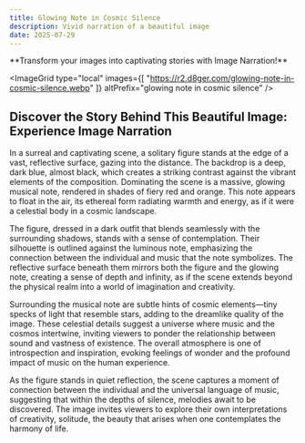 ```yaml
---
title: Glowing Note in Cosmic Silence
description: Vivid narration of a beautiful image
date: 2025-07-29
---
```



<Callout type="success">
  **Transform your images into captivating stories with Image Narration!**
  <GradientButton
    title="Get Started for Free"
    href="https://imagenarration.com/en"
    align="center"
  />
</Callout>

<ImageGrid 
type="local"
images={[
  "https://r2.d8ger.com/glowing-note-in-cosmic-silence.webp"
]} 
altPrefix="glowing note in cosmic silence"
/>

## Discover the Story Behind This Beautiful Image: Experience Image Narration

In a surreal and captivating scene, a solitary figure stands at the edge of a vast, reflective surface, gazing into the distance. The backdrop is a deep, dark blue, almost black, which creates a striking contrast against the vibrant elements of the composition. Dominating the scene is a massive, glowing musical note, rendered in shades of fiery red and orange. This note appears to float in the air, its ethereal form radiating warmth and energy, as if it were a celestial body in a cosmic landscape.

The figure, dressed in a dark outfit that blends seamlessly with the surrounding shadows, stands with a sense of contemplation. Their silhouette is outlined against the luminous note, emphasizing the connection between the individual and music that the note symbolizes. The reflective surface beneath them mirrors both the figure and the glowing note, creating a sense of depth and infinity, as if the scene extends beyond the physical realm into a world of imagination and creativity.

Surrounding the musical note are subtle hints of cosmic elements—tiny specks of light that resemble stars, adding to the dreamlike quality of the image. These celestial details suggest a universe where music and the cosmos intertwine, inviting viewers to ponder the relationship between sound and vastness of existence. The overall atmosphere is one of introspection and inspiration, evoking feelings of wonder and the profound impact of music on the human experience.

As the figure stands in quiet reflection, the scene captures a moment of connection between the individual and the universal language of music, suggesting that within the depths of silence, melodies await to be discovered. The image invites viewers to explore their own interpretations of creativity, solitude, the beauty that arises when one contemplates the harmony of life.